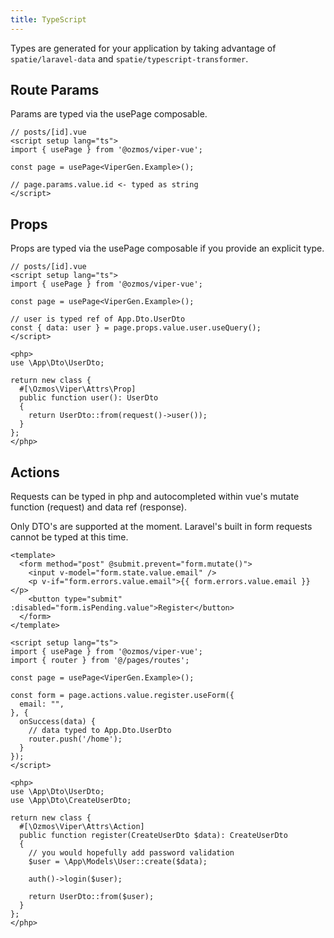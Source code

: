 ```yaml
---
title: TypeScript
---
```


Types are generated for your application by taking advantage of `spatie/laravel-data` and `spatie/typescript-transformer`.

## Route Params

Params are typed via the usePage composable.

```vue
// posts/[id].vue
<script setup lang="ts">
import { usePage } from '@ozmos/viper-vue';

const page = usePage<ViperGen.Example>();

// page.params.value.id <- typed as string
</script>
```

## Props

Props are typed via the usePage composable if you provide an explicit type.

```vue
// posts/[id].vue
<script setup lang="ts">
import { usePage } from '@ozmos/viper-vue';

const page = usePage<ViperGen.Example>();

// user is typed ref of App.Dto.UserDto
const { data: user } = page.props.value.user.useQuery();
</script>

<php>
use \App\Dto\UserDto;

return new class {
  #[\Ozmos\Viper\Attrs\Prop]
  public function user(): UserDto
  {
    return UserDto::from(request()->user());
  }
};
</php>
```

## Actions

Requests can be typed in php and autocompleted within vue's mutate function (request) and data ref (response).

Only DTO's are supported at the moment. Laravel's built in form requests cannot be typed at this time.

```vue
<template>
  <form method="post" @submit.prevent="form.mutate()">
    <input v-model="form.state.value.email" />
    <p v-if="form.errors.value.email">{{ form.errors.value.email }}</p>
    <button type="submit" :disabled="form.isPending.value">Register</button>
  </form>
</template>

<script setup lang="ts">
import { usePage } from '@ozmos/viper-vue';
import { router } from '@/pages/routes';

const page = usePage<ViperGen.Example>();

const form = page.actions.value.register.useForm({
  email: "",
}, {
  onSuccess(data) {
    // data typed to App.Dto.UserDto
    router.push('/home');
  }
});
</script>

<php>
use \App\Dto\UserDto;
use \App\Dto\CreateUserDto;

return new class {
  #[\Ozmos\Viper\Attrs\Action]
  public function register(CreateUserDto $data): CreateUserDto
  {
    // you would hopefully add password validation
    $user = \App\Models\User::create($data);

    auth()->login($user);

    return UserDto::from($user);
  }
};
</php>
```

